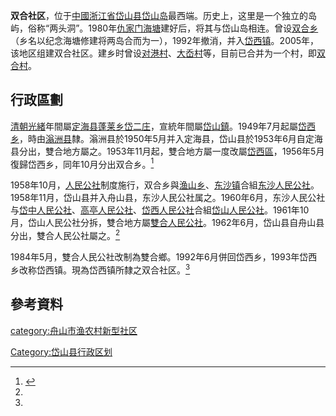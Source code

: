 '''双合社区'''，位于[[中华人民共和国|中國]][[浙江省|浙江省]][[岱山县|岱山县]][[岱山岛|岱山岛]]最西端。历史上，这里是一个独立的岛屿，俗称“两头洞”。1980年[[仇家门海塘|仇家门海塘]]建好后，将其与岱山岛相连。曾设[[双合乡|双合乡]]（乡名以纪念海塘修建将两岛合而为一），1992年撤消，并入[[岱西镇|岱西镇]]。2005年，该地区组建双合社区。建乡时曾设[[对港村|对港村]]、[[大岙村|大岙村]]等，目前已合并为一个村，即[[双合村|双合村]]。

== 行政區劃 ==
[[清朝|清朝]][[光緒|光緒]]年間屬[[定海县|定海县]][[蓬莱乡|蓬莱乡]][[岱二庄|岱二庄]]，宣統年間屬[[岱山鎮|岱山鎮]]。1949年7月起屬[[岱西乡|岱西乡]]，時由[[滃洲县|滃洲县]]隸。滃洲县於1950年5月并入定海县，岱山县於1953年6月自定海县分出，雙合地方屬之。1953年11月起，雙合地方屬一度改屬[[岱西區|岱西區]]，1956年5月復歸岱西乡，同年10月分出双合乡。<ref name="行政區劃網">{{cite web|url=http://www.xzqh.org/old/waiguo/asia/1001-33-0921.htm|title=岱山县|website=行政區劃網|accessdate=2019-10-07|archive-date=2019-10-07|archive-url=https://web.archive.org/web/20191007230636/http://www.xzqh.org/old/waiguo/asia/1001-33-0921.htm|dead-url=no}}</ref>

1958年10月，[[人民公社|人民公社]]制度施行，双合乡與[[渔山乡|渔山乡]]、[[东沙镇|东沙镇]]合組[[东沙人民公社|东沙人民公社]]。1958年11月，岱山县并入舟山县，东沙人民公社属之。1960年6月，东沙人民公社与[[岱中人民公社|岱中人民公社]]、[[高亭人民公社|高亭人民公社]]、[[岱西人民公社|岱西人民公社]]合組[[岱山人民公社|岱山人民公社]]。1961年10月，岱山人民公社分拆，雙合地方屬[[雙合人民公社|雙合人民公社]]。1962年6月，岱山县自舟山县分出，雙合人民公社屬之。<ref name="行政區劃網"/>

1984年5月，雙合人民公社改制為雙合鄉。1992年6月併回岱西乡，1993年岱西乡改称岱西镇。現為岱西镇所隸之双合社区。<ref name="行政區劃網"/>

== 參考資料 ==
{{reflist}}

[[category:舟山市渔农村新型社区|category:舟山市渔农村新型社区]]
[[Category:岱山县行政区划|Category:岱山县行政区划]]